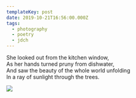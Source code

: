 ```yaml
---
templateKey: post
date: 2019-10-21T16:56:00.000Z
tags:
  - photography
  - poetry
  - jdch
---
```

She looked out from the kitchen window,<br/>
As her hands turned pruny from dishwater,<br/>
And saw the beauty of the whole world unfolding<br/>
In a ray of sunlight through the trees.

![](../../assets/photos/20191021-IMG_3318.jpg)
